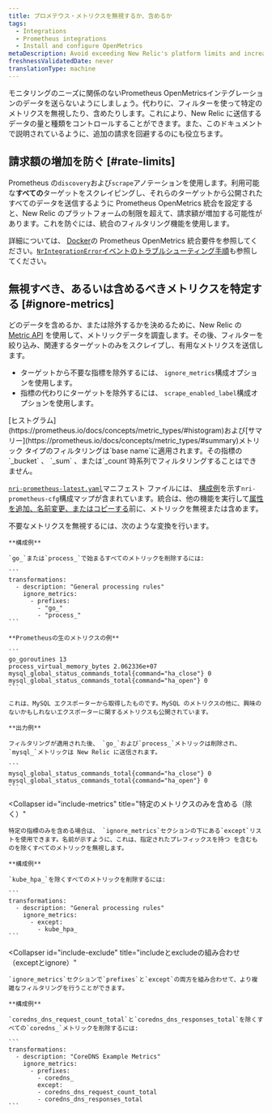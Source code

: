 ```yaml
---
title: プロメテウス・メトリクスを無視するか、含めるか
tags:
  - Integrations
  - Prometheus integrations
  - Install and configure OpenMetrics
metaDescription: Avoid exceeding New Relic's platform limits and increasing your billing charges by using the Prometheus OpenMetrics integration's filtering capabilities.
freshnessValidatedDate: never
translationType: machine
---
```


モニタリングのニーズに関係のないPrometheus OpenMetricsインテグレーションのデータを送らないようにしましょう。代わりに、フィルターを使って特定のメトリクスを無視したり、含めたりします。これにより、New Relic に送信するデータの量と種類をコントロールすることができます。また、このドキュメントで説明されているように、追加の請求を回避するのにも役立ちます。

## 請求額の増加を防ぐ [#rate-limits]

Prometheus の`discovery`および`scrape`アノテーションを使用します。利用可能な**すべての**ターゲットをスクレイピングし、それらのターゲットから公開されたすべてのデータを送信するように Prometheus OpenMetrics 統合を設定すると、New Relic のプラットフォームの制限を超えて、請求額が増加する可能性があります。これを防ぐには、統合のフィルタリング機能を使用します。

詳細については、 [Docker](/docs/integrations/prometheus-integrations/get-started/monitor-prometheus-new-relic#OpenMetrics)の Prometheus OpenMetrics 統合要件を参照してください。[`NrIntegrationError`イベントのトラブルシューティング手順](/docs/integrations/prometheus-integrations/troubleshooting/rate-limit-errors-prometheus-integration)も参照してください。

## 無視すべき、あるいは含めるべきメトリクスを特定する [#ignore-metrics]

どのデータを含めるか、または除外するかを決めるために、New Relic の [Metric API](/docs/data-ingest-apis/get-data-new-relic/metric-api/view-query-you-metric-data#explore-metric-data) を使用して、メトリックデータを調査します。その後、フィルターを絞り込み、関連するターゲットのみをスクレイプし、有用なメトリクスを送信します。

* ターゲットから不要な指標を除外するには、 `ignore_metrics`構成オプションを使用します。
* 指標の代わりにターゲットを除外するには、 `scrape_enabled_label`構成オプションを使用します。

<Callout variant="caution">
  [ヒストグラム](https://prometheus.io/docs/concepts/metric_types/#histogram)および[サマリー](https://prometheus.io/docs/concepts/metric_types/#summary)メトリック タイプのフィルタリングは`base name`に適用されます。その指標の`_bucket` 、 `_sum` 、または`_count`時系列でフィルタリングすることはできません。
</Callout>

[`nri-prometheus-latest.yaml`](https://download.newrelic.com/infrastructure_agent/integrations/kubernetes/nri-prometheus-latest.yaml)マニフェスト ファイルには、 [構成例](/docs/integrations/prometheus-integrations/configure/configure-prometheus-openmetrics-integration)を示す`nri-prometheus-cfg`構成マップが含まれています。統合は、他の機能を実行して[属性を追加、名前変更、またはコピーする](/docs/integrations/prometheus-integrations/view-query-data/add-rename-copy-prometheus-attributes)前に、メトリックを無視または含めます。

<CollapserGroup>
  <Collapser
    id="example-ignore"
    title="不要なメトリクスを除外する（無視する）"
  >
    不要なメトリクスを無視するには、次のような変換を行います。

    **構成例**

    `go_`または`process_`で始まるすべてのメトリックを削除するには:

    ```
    transformations:
      - description: "General processing rules"
        ignore_metrics:
          - prefixes:
            - "go_"
            - "process_"
    ```

    **Prometheusの生のメトリクスの例**

    ```
    go_goroutines 13
    process_virtual_memory_bytes 2.062336e+07
    mysql_global_status_commands_total{command="ha_close"} 0
    mysql_global_status_commands_total{command="ha_open"} 0
    ```

    これは、MySQL エクスポーターから取得したものです。MySQL のメトリクスの他に、興味のないかもしれないエクスポーターに関するメトリクスも公開されています。

    **出力例**

    フィルタリングが適用された後、 `go_`および`process_`メトリックは削除され、 `mysql_`メトリックは New Relic に送信されます。

    ```
    mysql_global_status_commands_total{command="ha_close"} 0 
    mysql_global_status_commands_total{command="ha_open"} 0
    ```
  </Collapser>

  <Collapser
    id="include-metrics"
    title="特定のメトリクスのみを含める（除く）"
  >
    特定の指標のみを含める場合は、 `ignore_metrics`セクションの下にある`except`リストを使用できます。名前が示すように、これは、指定されたプレフィックスを持つ を含むものを除くすべてのメトリックを無視します。

    **構成例**

    `kube_hpa_`を除くすべてのメトリックを削除するには:

    ```
    transformations:
      - description: "General processing rules"
        ignore_metrics:
          - except:
            - kube_hpa_
    ```
  </Collapser>

  <Collapser
    id="include-exclude"
    title="includeとexcludeの組み合わせ（exceptとignore）"
  >
    `ignore_metrics`セクションで`prefixes`と`except`の両方を組み合わせて、より複雑なフィルタリングを行うことができます。

    **構成例**

    `coredns_dns_request_count_total`と`coredns_dns_responses_total`を除くすべての`coredns_`メトリックを削除するには:

    ```
    transformations:
      - description: "CoreDNS Example Metrics"
        ignore_metrics:
          - prefixes:
            - coredns_
            except:
            - coredns_dns_request_count_total
            - coredns_dns_responses_total
    ```
  </Collapser>
</CollapserGroup>